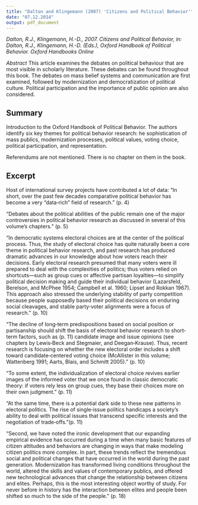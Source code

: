 ```yaml
---
title: "Dalton and Klingemann (2007) 'Citizens and Political Behavior'"
date: "07.12.2014"
output: pdf_document
---
```

  
*Dalton, R.J., Klingemann, H.-D., 2007. Citizens and Political Behavior, in: Dalton, R.J., Klingemann, H.-D. (Eds.), Oxford Handbook of Political Behavior. Oxford Handbooks Online*
  
  
*Abstract* 
This article examines the debates on political behaviour that are most visible in scholarly literature. These debates can be found throughout this book. The debates on mass belief systems and communication are first examined, followed by modernization and democratization of political culture. Political participation and the importance of public opinion are also considered.

## Summary

Introduction to the Oxford Handbook of Political Behavior. The authors identify 
six key themes for political behavior research: he  sophistication
of	mass	publics,	modernization	processes,	political	values,	voting	choice,	political	participation,	and
representation.

Referendums are not mentioned. There is no chapter on them in the book.

## Excerpt

Host of international survey projects have contributed a lot of data:
"In  short, over	the	past	few	decades	comparative	political	behavior	has	become	a	very	“data‐rich”	field	of	research." (p. 4)

"Debates  about	the	political	abilities	of	the	public	remain	one	of	the	major	controversies	in	political	behavior
research	as	discussed	in	several	of	this	volume's	chapters." (p. 5)

"In  democratic	systems	electoral	choices	are	at	the	center	of	the	political	process.	Thus,	the	study	of	electoral
choice	has	quite	naturally	been	a	core	theme	in	political	behavior	research,	and	past	research	has	produced
dramatic	advances	in	our	knowledge	about	how	voters	reach	their	decisions.	Early	electoral	research	presumed
that	many	voters	were	ill	prepared	to	deal	with	the	complexities	of	politics;	thus	voters	relied	on	shortcuts—such	as
group	cues	or	affective	partisan	loyalties—to	simplify	political	decision	making	and	guide	their	individual	behavior
(Lazarsfeld,	Berelson,	and	McPhee	1954;	Campbell	et	al.	1960;	Lipset	and	Rokkan	1967).	This	approach	also
stressed	the	underlying	stability	of	party	competition	because	people	supposedly	based	their	political	decisions	on
enduring	social	cleavages,	and	stable	party‐voter	alignments	were	a	focus	of	research." (p. 10)

"The  decline	of	long‐term	predispositions	based	on	social	position	or	partisanship	should	shift	the	basis	of	electoral
behavior	research	to	short‐term	factors,	such	as	(p.	11)	 candidate	image	and	issue	opinions	(see	chapters	by
Lewis‐Beck	and	Stegmaier,	and	Deegan‐Krause).	Thus,	recent	research	is	focusing	on	whether	the	new	electoral
order	includes	a	shift	toward	candidate‐centered	voting	choice	(McAllister	in	this	volume;	Wattenberg	1991;	Aarts,
Blais,	and	Schmitt	2005)." (p. 10)

"To  some	extent,	the	individualization	of
electoral	choice	revives	earlier	images	of	the	informed	voter	that	we	once	found	in	classic	democratic	theory:	if
voters	rely	less	on	group	cues,	they	base	their	choices	more	on	their	own	judgment." (p. 11)

"At  the	same	time,	there	is	a	potential	dark	side	to	these	new	patterns	in	electoral	politics.	The	rise	of	single‐issue
politics	handicaps	a	society's	ability	to	deal	with	political	issues	that	transcend	specific	interests	and	the
negotiation	of	trade‐offs."(p. 11)

"Second,  we	have	noted	the	ironic	development	that	our	expanding	empirical	evidence	has	occurred	during	a	time
when	many	basic	features	of	citizen	attitudes	and	behaviors	are	changing	in	ways	that	make	modeling	citizen
politics	more	complex.	In	part,	these	trends	reflect	the	tremendous	social	and	political	changes	that	have	occurred
in	the	world	during	the	past	generation.	Modernization	has	transformed	living	conditions	throughout	the	world,
altered	the	skills	and	values	of	contemporary	publics,	and	offered	new	technological	advances	that	change	the
relationship	between	citizens	and	elites.	Perhaps,	this	is	the	most	interesting	object	worthy	of	study.	For	never
before	in	history	has	the	interaction	between	elites	and	people	been	shifted	so	much	to	the	side	of	the	people." (p. 18)

